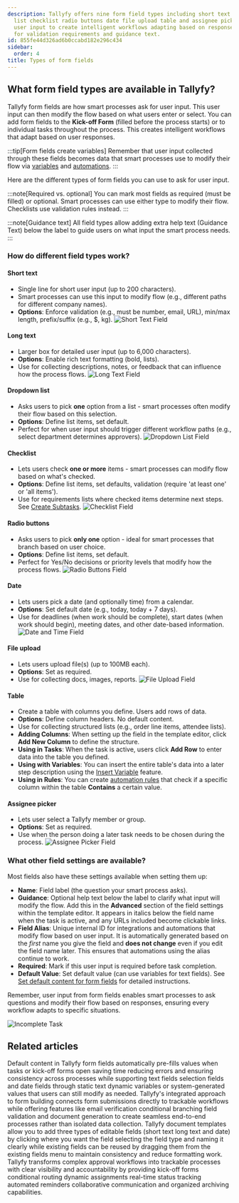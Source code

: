 ```yaml
---
description: Tallyfy offers nine form field types including short text long text dropdown
  list checklist radio buttons date file upload table and assignee picker that collect
  user input to create intelligent workflows adapting based on responses with options
  for validation requirements and guidance text.
id: 855fe44d326ad6b0ccabd182e296c434
sidebar:
  order: 4
title: Types of form fields
---
```


## What form field types are available in Tallyfy?

Tallyfy form fields are how smart processes ask for user input. This user input can then modify the flow based on what users enter or select. You can add form fields to the **Kick-off Form** (filled before the process starts) or to individual tasks throughout the process. This creates intelligent workflows that adapt based on user responses.

:::tip[Form fields create variables]
Remember that user input collected through these fields becomes data that smart processes use to modify their flow via [variables](/products/pro/documenting/templates/variables/) and [automations](/products/pro/documenting/templates/automations/).
:::

Here are the different types of form fields you can use to ask for user input.

:::note[Required vs. optional]
You can mark most fields as required (must be filled) or optional. Smart processes can use either type to modify their flow. Checklists use validation rules instead.
:::

:::note[Guidance text]
All field types allow adding extra help text (Guidance Text) below the label to guide users on what input the smart process needs.
:::

### How do different field types work?

#### Short text
*   Single line for short user input (up to 200 characters).
*   Smart processes can use this input to modify flow (e.g., different paths for different company names).
*   **Options**: Enforce validation (e.g., must be number, email, URL), min/max length, prefix/suffix (e.g., $, kg).
    ![Short Text Field](https://screenshots.tallyfy.com/tallyfy%2Fpro%2Fdesktop-light-short-text-field.png)

#### Long text
*   Larger box for detailed user input (up to 6,000 characters).
*   **Options**: Enable rich text formatting (bold, lists).
*   Use for collecting descriptions, notes, or feedback that can influence how the process flows.
    ![Long Text Field](https://screenshots.tallyfy.com/tallyfy%2Fpro%2Fdesktop-light-long-text-field.png)

#### Dropdown list
*   Asks users to pick **one** option from a list - smart processes often modify their flow based on this selection.
*   **Options**: Define list items, set default.
*   Perfect for when user input should trigger different workflow paths (e.g., select department determines approvers).
    ![Dropdown List Field](https://screenshots.tallyfy.com/tallyfy%2Fpro%2Fdesktop-light-dropdown-list.png)

#### Checklist
*   Lets users check **one or more** items - smart processes can modify flow based on what's checked.
*   **Options**: Define list items, set defaults, validation (require 'at least one' or 'all items').
*   Use for requirements lists where checked items determine next steps. See [Create Subtasks](/products/pro/tracking-and-tasks/tasks/how-to-create-and-use-subtasks/).
    ![Checklist Field](https://screenshots.tallyfy.com/tallyfy%2Fpro%2Fdesktop-light-checklist-field.png)

#### Radio buttons
*   Asks users to pick **only one** option - ideal for smart processes that branch based on user choice.
*   **Options**: Define list items, set default.
*   Perfect for Yes/No decisions or priority levels that modify how the process flows.
    ![Radio Buttons Field](https://screenshots.tallyfy.com/tallyfy%2Fpro%2Fdesktop-light-radiobuttons-field.png)

#### Date
*   Lets users pick a date (and optionally time) from a calendar.
*   **Options**: Set default date (e.g., today, today + 7 days).
*   Use for deadlines (when work should be complete), start dates (when work should begin), meeting dates, and other date-based information.
    ![Date and Time Field](https://screenshots.tallyfy.com/tallyfy%2Fpro%2Fdesktop-light-datetime-field.png)

#### File upload
*   Lets users upload file(s) (up to 100MB each).
*   **Options**: Set as required.
*   Use for collecting docs, images, reports.
    ![File Upload Field](https://screenshots.tallyfy.com/tallyfy%2Fpro%2Fdesktop-light-file-upload-field.png)

#### Table
*   Create a table with columns you define. Users add rows of data.
*   **Options**: Define column headers. No default content.
*   Use for collecting structured lists (e.g., order line items, attendee lists).
*   **Adding Columns**: When setting up the field in the template editor, click **Add New Column** to define the structure.
*   **Using in Tasks**: When the task is active, users click **Add Row** to enter data into the table you defined.
*   **Using with Variables**: You can insert the entire table's data into a later step description using the [Insert Variable](/products/pro/documenting/templates/variables/how-can-i-use-insert-variables-in-tallyfy/) feature.
*   **Using in Rules**: You can create [automation rules](/products/pro/documenting/templates/automations/) that check if a specific column within the table **Contains** a certain value.

#### Assignee picker
*   Lets user select a Tallyfy member or group.
*   **Options**: Set as required.
*   Use when the person doing a later task needs to be chosen during the process.
    ![Assignee Picker Field](https://screenshots.tallyfy.com/tallyfy%2Fpro%2Fdesktop-light-assignee-picker.png)

### What other field settings are available?

Most fields also have these settings available when setting them up:

*   **Name**: Field label (the question your smart process asks).
*   **Guidance**: Optional help text below the label to clarify what input will modify the flow. Add this in the **Advanced** section of the field settings within the template editor. It appears in italics below the field name when the task is active, and any URLs included become clickable links.
*   **Field Alias**: Unique internal ID for integrations and automations that modify flow based on user input. It is automatically generated based on the *first* name you give the field and **does not change** even if you edit the field name later. This ensures that automations using the alias continue to work.
*   **Required**: Mark if this user input is required before task completion.
*   **Default Value**: Set default value (can use variables for text fields). See [Set default content for form fields](/products/pro/tracking-and-tasks/tasks/how-to-set-default-content-for-form-fields/) for detailed instructions.

Remember, user input from form fields enables smart processes to ask questions and modify their flow based on responses, ensuring every workflow adapts to specific situations.

![Incomplete Task](https://screenshots.tallyfy.com/tallyfy%2Fpro%2Fdesktop-light-show-not-required-field.png)


## Related articles
<CardGrid>
<LinkTitleCard header="<b>Tasks > Set default content for form fields</b>" href="/products/pro/tracking-and-tasks/tasks/how-to-set-default-content-for-form-fields/" > Default content in Tallyfy form fields automatically pre-fills values when tasks or kick-off forms open saving time reducing errors and ensuring consistency across processes while supporting text fields selection fields and date fields through static text dynamic variables or system-generated values that users can still modify as needed. </LinkTitleCard>
<LinkTitleCard header="<b>How To > Build effective forms</b>" href="/products/pro/tutorials/how-to/build-effective-forms/" > Tallyfy's integrated approach to form building connects form submissions directly to trackable workflows while offering features like email verification conditional branching field validation and document generation to create seamless end-to-end processes rather than isolated data collection. </LinkTitleCard>
<LinkTitleCard header="<b>Documents > Add fields to document templates</b>" href="/products/pro/documenting/documents/how-can-i-add-editable-fields-to-my-tallyfy-documents/" > Tallyfy document templates allow you to add three types of editable fields (short text long text and date) by clicking where you want the field selecting the field type and naming it clearly while existing fields can be reused by dragging them from the existing fields menu to maintain consistency and reduce formatting work. </LinkTitleCard>
<LinkTitleCard header="<b>How To > Track and run complex approval workflows</b>" href="/products/pro/tutorials/how-to/track-and-run-complex-approval-workflows/" > Tallyfy transforms complex approval workflows into trackable processes with clear visibility and accountability by providing kick-off forms conditional routing dynamic assignments real-time status tracking automated reminders collaborative communication and organized archiving capabilities. </LinkTitleCard>
</CardGrid>
